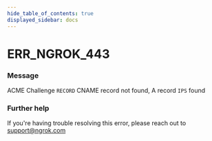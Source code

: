 ```yaml
---
hide_table_of_contents: true
displayed_sidebar: docs
---
```



# ERR_NGROK_443

### Message

ACME Challenge `RECORD` CNAME record not found, A record `IPS` found

### Further help

If you're having trouble resolving this error, please reach out to [support@ngrok.com](mailto:support@ngrok.com?subject=Help%20with%20ERR_NGROK_443)

<ErrorDetails error="err_ngrok_443" />
